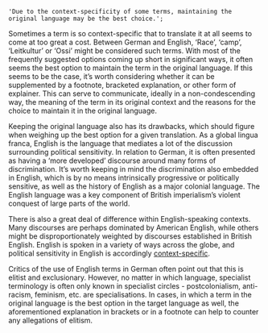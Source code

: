     'Due to the context-specificity of some terms, maintaining the original language may be the best choice.';

Sometimes a term is so context-specific that to translate it at all seems to come at too great a cost. Between German and English, ‘Race’, ‘camp’, ‘Leitkultur’ or ‘Ossi’ might be considered such terms. With most of the frequently suggested options coming up short in significant ways, it often seems the best option to maintain the term in the original language. If this seems to be the case, it’s worth considering whether it can be supplemented by a footnote, bracketed explanation, or other form of explainer. This can serve to communicate, ideally in a non-condescending way, the meaning of the term in its original context and the reasons for the choice to maintain it in the original language.

Keeping the original language also has its drawbacks, which should figure when weighing up the best option for a given translation.
As a global lingua franca, English is the language that mediates a lot of the discussion surrounding political sensitivity. In relation to German, it is often presented as having a ‘more developed’ discourse around many forms of discrimination. It’s worth keeping in mind the discrimination also embedded in English, which is by no means intrinsically progressive or politically sensitive, as well as the history of English as a major colonial language. The English language was a key component of British imperialism’s violent conquest of large parts of the world.

There is also a great deal of difference within English-speaking contexts. Many discourses are perhaps dominated by American English, while others might be disproportionately weighted by discourses established in British English. English is spoken in a variety of ways across the globe, and political sensitivity in English is accordingly [context-specific](#context-specificity).

Critics of the use of English terms in German often point out that this is elitist and exclusionary. However, no matter in which language, specialist terminology is often only known in specialist circles - postcolonialism, anti-racism, feminism, etc. are specialisations. In cases, in which a term in the original language is the best option in the target language as well, the aforementioned explanation in brackets or in a footnote can help to counter any allegations of elitism.

<TermExampleContainer>
    <TermExample term="blackfella" />
    <TermExample term="Ossi" />
</TermExampleContainer>

